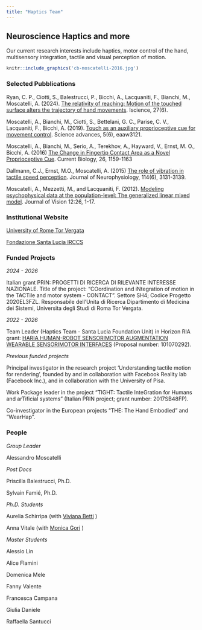 ```yaml
---
title: "Haptics Team"
---
```


## Neuroscience Haptics and more {.tabset .tabset-fade .tabset-pills}

Our current research interests include haptics, motor control of the hand, multisensory integration, tactile and visual perception of motion.

```r
knitr::include_graphics('cb-moscatelli-2016.jpg')
```


### Selected Pubblications

Ryan, C. P., Ciotti, S., Balestrucci, P., Bicchi, A., Lacquaniti, F., Bianchi, M., Moscatelli, A. (2024). [The relativity of reaching: Motion of the touched surface alters the trajectory of hand movements](https://www.cell.com/iscience/fulltext/S2589-0042(24)01093-9). Iscience, 27(6).

Moscatelli, A., Bianchi, M., Ciotti, S., Bettelani, G. C., Parise, C. V., Lacquaniti, F., Bicchi, A. (2019). [Touch as an auxiliary proprioceptive cue for movement control](https://advances.sciencemag.org/content/5/6/eaaw3121). Science advances, 5(6), eaaw3121.

Moscatelli, A., Bianchi, M., Serio, A., Terekhov, A., Hayward, V., Ernst, M. O., Bicchi, A. (2016) [The Change in Fingertip Contact Area as a Novel Proprioceptive Cue](http://dx.doi.org/10.1016/j.cub.2016.02.052). Current Biology, 26, 1159-1163 

Dallmann, C.J., Ernst, M.O., Moscatelli, A. (2015) [The role of vibration in tactile speed perception](http://doi.org/10.1152/jn.00621.2015). Journal of Neurophysiology, 114(6), 3131-3139.  

Moscatelli, A., Mezzetti, M., and Lacquaniti, F. (2012). [Modeling psychophysical data at the population-level: The generalized linear mixed model](https://doi.org/10.1167/12.11.26). Journal of Vision 12:26, 1-17.


### Institutional Website

[University of Rome Tor Vergata](https://directory.uniroma2.it/index.php/chart/dettagliDocente/14662)

[Fondazione Santa Lucia IRCCS](https://www.hsantalucia.it/)


### Funded Projects

_2024 - 2026_ 

Italian grant PRIN: PROGETTI DI RICERCA DI RILEVANTE INTERESSE NAZIONALE.
Title of the project: "COordination and iNtegration of motion in the TACTile and motor system - CONTACT". Settore SH4; Codice Progetto 2020EL3FZL. Responsabile dell’Unita di Ricerca Dipartimento di Medicina dei Sistemi, Universita degli Studi di Roma Tor Vergata.

_2022 - 2026_

Team Leader (Haptics Team - Santa Lucia Foundation Unit) in Horizon RIA grant: [HARIA HUMAN-ROBOT SENSORIMOTOR AUGMENTATION WEARABLE SENSORIMOTOR INTERFACES](https://clem.diism.unisi.it/~haria/) (Proposal number: 101070292).

_Previous funded projects_

Principal investigator in the research project ‘Understanding tactile motion for rendering’, founded by and in collaboration with Facebook Reality lab (Facebook Inc.), and in collaboration with the University of Pisa.

Work Package leader in the project "TIGHT: Tactile InteGration for Humans and arTificial systems" (Italian PRIN project; grant number: 2017SB48FP).

Co-investigator in the European projects "THE: The Hand Embodied" and "WearHap".


### People

_Group Leader_

Alessandro Moscatelli

_Post Docs_

Priscilla Balestrucci, Ph.D.

Sylvain Famié, Ph.D.

_Ph.D. Students_

Aurelia Schirripa (with [Viviana Betti](https://www.cosynclab.it/lab-members.html) )

Anna Vitale (with [Monica Gori](https://u-vip.iit.it/people-details/-/people/monica-gori) )

_Master Students_

Alessio Lin

Alice Flamini

Domenica Mele

Fanny Valente

Francesca Campana

Giulia Daniele

Raffaella Santucci

